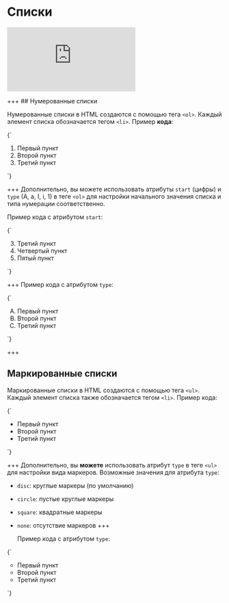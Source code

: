 # Списки

<div
  style={{
    position: "relative",
    paddingBottom: "56.25%",
    height: 0,
    marginBottom: 24,
    marginTop: 24,
  }}
>
  <iframe
    src="https://www.loom.com/embed/ad88b8fce2bc402fa6c9c0850b05a905?sid=2f617c89-3f31-49f1-88b9-512429d842d1"
    frameBorder="0"
    webkitAllowFullScreen
    mozallowfullscreen
    allowFullScreen
    style={{
      position: "absolute",
      top: 0,
      left: 0,
      width: "100%",
      height: "100%",
    }}
  ></iframe>
</div>

+++ ## Нумерованные списки

Нумерованные списки в HTML создаются с помощью тега `<ol>`. Каждый элемент списка обозначается тегом `<li>`. Пример **кода**:

<CodeEditor disabled lang="HTML">
  {`
<ol>
  <li>Первый пункт</li>
  <li>Второй пункт</li>
  <li>Третий пункт</li>
</ol>
`}
</CodeEditor>

+++
Дополнительно, вы можете использовать атрибуты `start` (цифры) и `type` (A, a, I, i, 1) в теге `<ol>` для настройки начального значения списка и типа нумерации соответственно.

Пример кода с атрибутом `start`:

<CodeEditor disabled lang="HTML">
  {`
<ol start="3">
  <li>Третий пункт</li>
  <li>Четвертый пункт</li>
  <li>Пятый пункт</li>
</ol>
`}
</CodeEditor>

+++
Пример кода с атрибутом `type`:

<CodeEditor disabled lang="HTML">
  {`
<ol type="A">
  <li>Первый пункт</li>
  <li>Второй пункт</li>
  <li>Третий пункт</li>
</ol>
`}
</CodeEditor>

+++

## Маркированные списки

Маркированные списки в HTML создаются с помощью тега `<ul>`. Каждый элемент списка также обозначается тегом `<li>`. Пример кода:

<CodeEditor disabled lang="HTML">
  {`
<ul>
  <li>Первый пункт</li>
  <li>Второй пункт</li>
  <li>Третий пункт</li>
</ul>
`}
</CodeEditor>

+++
Дополнительно, вы **можете** использовать атрибут `type` в теге `<ul>` для настройки вида маркеров. Возможные значения для атрибута `type`:

- `disc`: круглые маркеры (по умолчанию)
- `circle`: пустые круглые маркеры
- `square`: квадратные маркеры
- `none`: отсутствие маркеров
  +++

  Пример кода с атрибутом `type`:

<CodeEditor disabled lang="HTML">
  {`
<ul type="circle">
  <li>Первый пункт</li>
  <li>Второй пункт</li>
  <li>Третий пункт</li>
</ul>
`}
</CodeEditor>
